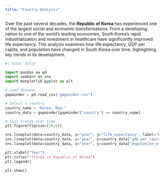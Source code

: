 ```yaml
---
title: "Country Analysis"
---
```


Over the past several decades, the **Republic of Korea** has experienced one of the largest social and economic transformations. From a developing nation to one of the world's leading economies, South Korea’s rapid industrialization and investment in healthcare have significantly improved life expectancy. This analysis examines how life expectancy, GDP per capita, and population have changed in South Korea over time, highlighting key trends in its development.

```python
#| echo: false

import pandas as pd
import seaborn as sns
import matplotlib.pyplot as plt

# Load dataset
gapminder = pd.read_csv("gapminder.csv")
```

```python
# Select a country
country_name = "Korea, Rep."
country_data = gapminder[gapminder["country"] == country_name]

# Plot trends over time
plt.figure(figsize=(10,6))

sns.lineplot(data=country_data, x="year", y="life_expectancy", label="Life Expectancy")
sns.lineplot(data=country_data, x="year", y=country_data["gdp_per_capita"] / 1000, label="GDP per Capita (Scaled)")
sns.lineplot(data=country_data, x="year", y=country_data["population_millions"] / 1e6, label="Population (in millions)")

plt.xlabel("Year")
plt.title(f"Trends in Republic of Korea")
plt.legend()

plt.show()
```